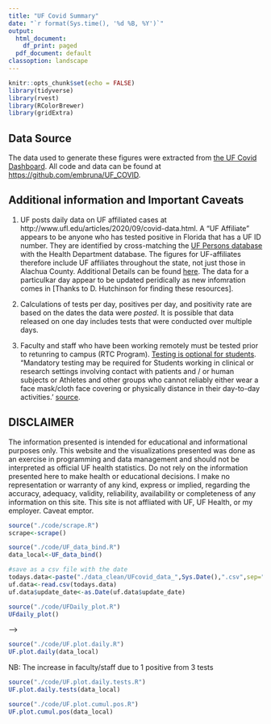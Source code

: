 ```yaml
---
title: "UF Covid Summary"
date: "`r format(Sys.time(), '%d %B, %Y')`"
output:
  html_document:
    df_print: paged
  pdf_document: default
classoption: landscape
---
```



```r
knitr::opts_chunk$set(echo = FALSE)
library(tidyverse)
library(rvest)
library(RColorBrewer)
library(gridExtra)
```

## Data Source

The data used to generate these figures were extracted from [the UF Covid Dashboard](https://coronavirus.ufhealth.org/screen-test-protect-2/about-initiative/testing-dashboard/). All code and data can be found at [https://github.com/embruna/UF_COVID](https://github.com/embruna/UF_COVID).

## Additional information and Important Caveats

1. UF posts daily data on UF affiliated cases at http://www.ufl.edu/articles/2020/09/covid-data.html. A "UF Affiliate" appears to be anyone who has tested positive in Florida that has a UF ID number. They are identified by cross-matching the [UF Persons database](https://twitter.com/messages/19717244-39979971) with the Health Department database. The figures for UF-affiliates therefore include UF affiliates throughout the state, not just those in Alachua County. Additional Details can be found [here](https://coronavirus.ufl.edu/university-updates/august-18-covid-19-update-our-data-dashboard.html). The data for a particulkar day appear to be updated peridically as new infomration comes in [Thanks to D. Hutchinson for finding these resources].

2. Calculations of tests per day, positives per day, and positivity rate are based on the dates the data were *posted*. It is possible that data released on one day includes tests that were conducted over multiple days.

3. Faculty and staff who have been working remotely must be tested prior to retunring to campus (RTC Program). [Testing is optional for students](https://coronavirus.ufhealth.org/screen-test-protect-2/frequently-asked-questions/#screeningreturn). "Mandatory testing may be required for Students working in clinical or research settings involving contact with patients and / or human subjects or Athletes and other groups who cannot reliably either wear a face mask/cloth face covering or physically distance in their day-to-day activities.' [source](https://coronavirus.ufhealth.org/screen-test-protect-2/students/).



## DISCLAIMER

The information presented is intended for educational and informational purposes only. This website and the visualizations presented was done as an exercise in programming and data management and should not be interpreted as official UF health statistics. Do not rely on the information presented here to make health or educational decisions. I make no representation or warranty of any kind, express or implied, regarding the accuracy, adequacy, validity, reliability, availability or completeness of any information on this site. This site is not affliated with UF, UF Health, or my employer. Caveat emptor.
\newpage
```r
source("./code/scrape.R")
scrape<-scrape()
```

```r
source("./code/UF_data_bind.R")
data_local<-UF_data_bind()
```

```r
#save as a csv file with the date
todays.data<-paste("./data_clean/UFcovid_data_",Sys.Date(),".csv",sep="")
uf.data<-read.csv(todays.data)
uf.data$update_date<-as.Date(uf.data$update_date)
```

\newpage
```r
source("./code/UFDaily_plot.R")
UFdaily_plot()
```

<!-- \newpage -->
<!-- ```{r facstaff, message=FALSE, warning=FALSE, echo=FALSE} -->
<!-- source("./code/facstaff_daily.R") -->
<!-- fs<-facstaff_daily(uf.data) -->
<!-- fs[1] -->
<!-- fs[2] -->
<!-- ``` -->

<!-- <!-- \newpage --> -->
<!-- ```{r student, message=FALSE, warning=FALSE, echo=FALSE,fig.height = 7,fig.width=10} -->
<!-- source("./code/student_daily.R") -->
<!-- s<-student_daily(uf.data) -->
<!-- s[1] -->
<!-- s[2] -->
<!-- ``` -->

<!-- \blandscape -->
```r
source("./code/UF.plot.daily.R")
UF.plot.daily(data_local)
```
NB: The increase in faculty/staff due to 1 positive from 3 tests
\newpage
```r
source("./code/UF.plot.daily.tests.R")
UF.plot.daily.tests(data_local)
```
\newpage
```r
source("./code/UF.plot.cumul.pos.R")
UF.plot.cumul.pos(data_local)
```

